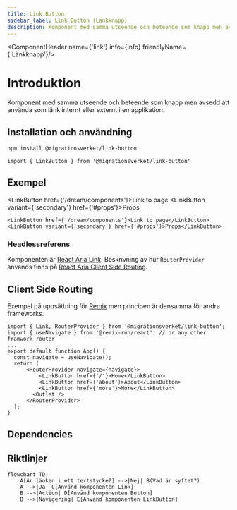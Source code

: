 ```yaml
---
title: Link Button
sidebar_label: Link Button (Länkknapp)
description: Komponent med samma utseende och beteende som knapp men avsedd att använda som länk internt eller externt i en applikation.
---
```



<ComponentHeader name={'link'} info={Info} friendlyName={'Länkknapp'}/>

# Introduktion

Komponent med samma utseende och beteende som knapp men avsedd att använda som länk internt eller externt i en applikation.

## Installation och användning

```bash npm2yarn
npm install @migrationsverket/link-button
```

```tsx
import { LinkButton } from '@migrationsverket/link-button'
```

## Exempel

<LinkButton href={'/dream/components'}>Link to page</LinkButton>
<LinkButton variant={'secondary'} href={'#props'}>Props</LinkButton>

```tsx
<LinkButton href={'/dream/components'}>Link to page</LinkButton>
<LinkButton variant={'secondary'} href={'#props'}>Props</LinkButton>
```

### Headlessreferens

Komponenten är [React Aria Link](https://react-spectrum.adobe.com/react-aria/Link.html). Beskrivning av hur `RouterProvider`
används finns på [React Aria Client Side Routing](https://react-spectrum.adobe.com/react-aria/routing.html).

## Client Side Routing

Exempel på uppsättning för [Remix](https://remix.run/docs/en/main) men principen är densamma för andra frameworks.

```tsx
import { Link, RouterProvider } from '@migrationsverket/link-button';
import { useNavigate } from '@remix-run/react'; // or any other framwork router
...
export default function App() {
  const navigate = useNavigate();
  return (
      <RouterProvider navigate={navigate}>
          <LinkButton href={'/'}>Home</LinkButton>
          <LinkButton href={'about'}>About</LinkButton>
          <LinkButton href={'more'}>More</LinkButton>
        <Outlet />
      </RouterProvider>
  );
}
```

## Dependencies

<ComponentFooter info={Info}/>

## Riktlinjer

```mermaid
flowchart TD;
    A[Är länken i ett textstycke?] -->|Nej| B(Vad är syftet?)
    A -->|Ja| C[Använd komponenten Link]
    B -->|Action| D[Använd komponenten Button]
    B -->|Navigering| E[Använd komponenten LinkButton]
```